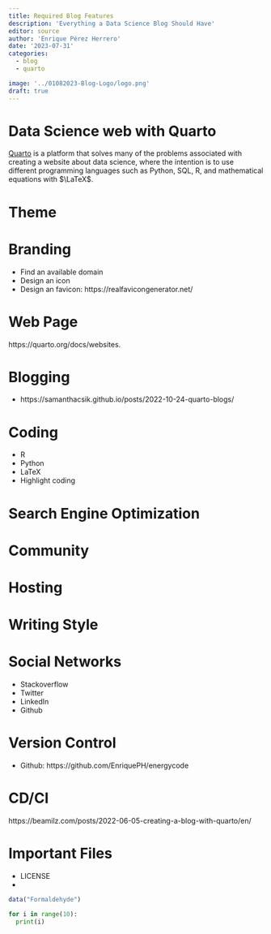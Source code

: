 ```yaml
---
title: Required Blog Features
description: 'Everything a Data Science Blog Should Have'
editor: source
author: 'Enrique Pérez Herrero'
date: '2023-07-31'
categories:
  - blog
  - quarto

image: '../01082023-Blog-Logo/logo.png'
draft: true
---
```


# Data Science web with Quarto

[Quarto](https://quarto.org/) is a platform that solves many of the problems associated with creating a website about data science, where the intention is to use different programming languages such as Python, SQL, R, and mathematical equations with $\LaTeX$.

# Theme

# Branding

-   Find an available domain
-   Design an icon
-   Design an favicon: https://realfavicongenerator.net/

# Web Page

https://quarto.org/docs/websites.

# Blogging

-   https://samanthacsik.github.io/posts/2022-10-24-quarto-blogs/

# Coding

-   R
-   Python
-   LaTeX
-   Highlight coding

# Search Engine Optimization

# Community

# Hosting

# Writing Style

# Social Networks

-   Stackoverflow
-   Twitter
-   LinkedIn
-   Github

# Version Control

-   Github: https://github.com/EnriquePH/energycode

# CD/CI

https://beamilz.com/posts/2022-06-05-creating-a-blog-with-quarto/en/

# Important Files

-   LICENSE
-   

```r
data("Formaldehyde")
```

```python
for i in range(10):
  print(i)
```
